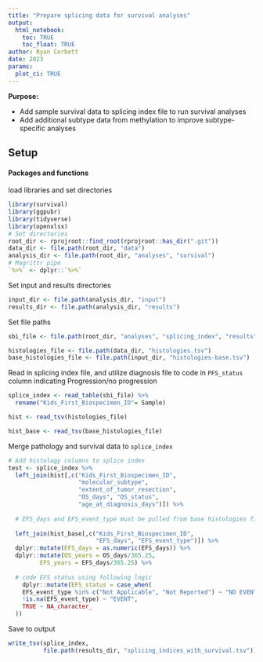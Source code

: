 ```yaml
---
title: "Prepare splicing data for survival analyses"
output: 
  html_notebook:
    toc: TRUE
    toc_float: TRUE
author: Ryan Corbett
date: 2023
params:
  plot_ci: TRUE
---
```


**Purpose:** 

- Add sample survival data to splicing index file to run survival analyses
- Add additional subtype data from methylation to improve subtype-specific analyses

## Setup

#### Packages and functions

load libraries and set directories
```r
library(survival)
library(ggpubr)
library(tidyverse)
library(openxlsx)
# Set directories
root_dir <- rprojroot::find_root(rprojroot::has_dir(".git"))
data_dir <- file.path(root_dir, "data")
analysis_dir <- file.path(root_dir, "analyses", "survival")
# Magrittr pipe
`%>%` <- dplyr::`%>%`
```

Set input and results directories

```r
input_dir <- file.path(analysis_dir, "input")
results_dir <- file.path(analysis_dir, "results")
```

Set file paths

```r
sbi_file <- file.path(root_dir, "analyses", "splicing_index", "results", "splicing_index.total.txt")

histologies_file <- file.path(data_dir, "histologies.tsv")
base_histologies_file <- file.path(input_dir, "histologies-base.tsv")
```

Read in splicing index file, and utilize diagnosis file to code in `PFS_status` column indicating Progression/no progression

```r
splice_index <- read_table(sbi_file) %>%
  rename("Kids_First_Biospecimen_ID"= Sample)

hist <- read_tsv(histologies_file)

hist_base <- read_tsv(base_histologies_file)
```

Merge pathology and survival data to `splice_index`

```r
# Add histology columns to splice index
test <- splice_index %>%
  left_join(hist[,c("Kids_First_Biospecimen_ID",
                    "molecular_subtype",
                    "extent_of_tumor_resection", 
                    "OS_days", "OS_status",
                    "age_at_diagnosis_days")]) %>%
  
  # EFS_days and EFS_event_type must be pulled from base histologies files
  
  left_join(hist_base[,c("Kids_First_Biospecimen_ID",
                         "EFS_days", "EFS_event_type")]) %>%
  dplyr::mutate(EFS_days = as.numeric(EFS_days)) %>%
  dplyr::mutate(OS_years = OS_days/365.25,
         EFS_years = EFS_days/365.25) %>%
  
  # code EFS status using following logic
    dplyr::mutate(EFS_status = case_when(
    EFS_event_type %in% c("Not Applicable", "Not Reported") ~ "NO EVENT",
    !is.na(EFS_event_type) ~ "EVENT",
    TRUE ~ NA_character_
  ))
```

Save to output

```r
write_tsv(splice_index,
          file.path(results_dir, "splicing_indices_with_survival.tsv"))
```
